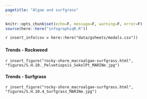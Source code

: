 ```yaml
---
pagetitle: "Algae and surfgrass"
---
```


```r
knitr::opts_chunk$set(echo=F, message=F, warning=F, error=F)
source(here::here("infographiqR.R"))
```

`r insert_info(csv = here::here("data/gsheets/modals.csv"))`


### {.tabset}

#### Trends - Rockweed

`r insert_figure("rocky-shore_macroalgae-surfgrass.html", "figures/S.H.10._Pelvetiopsis_SokolPt_MARINe.jpg")`

#### Trends - Surfgrass

`r insert_figure("rocky-shore_macroalgae-surfgrass.html", "figures/S.H.10.4_Surfgrass_MARINe.jpg")`
